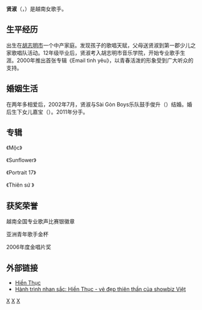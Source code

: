 {{multiple issues|
{{blpunsourced|time=2015-01-20T15:32:32+00:00}}
{{copyedit|time=2015-01-20T15:32:32+00:00}}
{{expand|time=2015-01-20T15:32:32+00:00}}
}}
'''贤淑'''（{{lang-vi|Hiền Thục}}，{{bd|1981年|5月13日||}}）是越南女歌手。

== 生平经历 ==
出生在[[胡志明市|胡志明市]]一个中产家庭。发现孩子的歌唱天赋，父母送贤淑到第一郡少儿之家歌唱队活动。12年级毕业后，贤淑考入胡志明市音乐学院，开始专业歌手生涯。2000年推出首张专辑《Email tình yêu》，以青春活泼的形象受到广大听众的支持。

==婚姻生活 ==
在两年多相爱后，2002年7月，贤淑与Sài Gòn Boys乐队鼓手俊升（{{lang|vi|Tuấn Thăng}}）结婚。婚后生下女儿嘉宝（{{lang|vi|Gia Bảo}}）。2011年分手。

== 专辑 ==
《Mộc》

《Sunflower》

《Portrait 17》

《Thiên sứ 》
== 获奖荣誉 ==
越南全国专业歌声比赛银徽章

亚洲青年歌手金杯

2006年度金唱片奖
== 外部链接 ==
*[http://www.tiin.vn/chuyen-muc/sao/tin-sao/hienthuc.html Hiền Thục] {{Wayback|url=http://www.tiin.vn/chuyen-muc/sao/tin-sao/hienthuc.html |date=20160406042633 }}
*[https://web.archive.org/web/20150120151656/http://www.tiin.vn/chuyen-muc/sao/tin-sao/hienthuc/hanh-trinh-nhan-sac-hien-thuc.html Hành trình nhan sắc: Hiền Thục - vẻ đẹp thiên thần của showbiz Việt]

[[Category:胡志明市人|X]]
[[Category:越南女歌手|X]]
[[Category:越南天主教徒|X]]